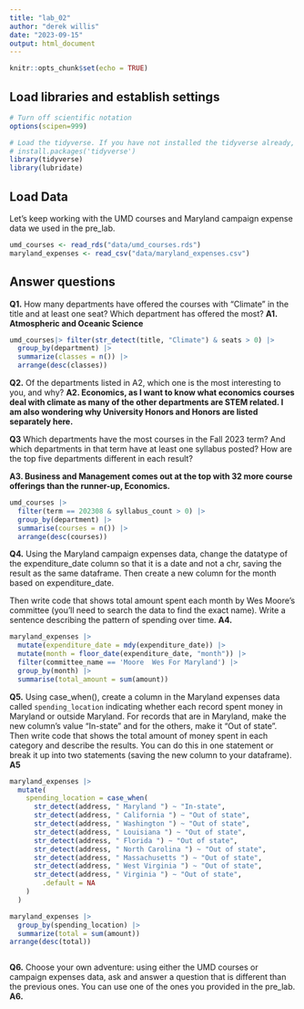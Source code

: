 ```yaml
---
title: "lab_02"
author: "derek willis"
date: "2023-09-15"
output: html_document
---
```


```r
knitr::opts_chunk$set(echo = TRUE)
```

## Load libraries and establish settings

```r
# Turn off scientific notation
options(scipen=999)

# Load the tidyverse. If you have not installed the tidyverse already, remove the # from the next line and run it first.  
# install.packages('tidyverse')
library(tidyverse)
library(lubridate)
```

## Load Data

Let's keep working with the UMD courses and Maryland campaign expense data we used in the pre_lab.

```r
umd_courses <- read_rds("data/umd_courses.rds")
maryland_expenses <- read_csv("data/maryland_expenses.csv")
```

## Answer questions

**Q1.** How many departments have offered the courses with "Climate" in the title and at least one seat? Which department has offered the most? **A1. Atmospheric and Oceanic Science**

```r
umd_courses|> filter(str_detect(title, "Climate") & seats > 0) |>
  group_by(department) |>
  summarize(classes = n()) |>
  arrange(desc(classes))
```

**Q2.** Of the departments listed in A2, which one is the most interesting to you, and why? **A2. Economics, as I want to know what economics courses deal with climate as many of the other departments are STEM related. I am also wondering why University Honors and Honors are listed separately here.**

**Q3** Which departments have the most courses in the Fall 2023 term? And which departments in that term have at least one syllabus posted? How are the top five departments different in each result?

**A3. Business and Management comes out at the top with 32 more course offerings than the runner-up, Economics.**

```r
umd_courses |> 
  filter(term == 202308 & syllabus_count > 0) |>
  group_by(department) |>
  summarise(courses = n()) |>
  arrange(desc(courses))

```

**Q4.** Using the Maryland campaign expenses data, change the datatype of the expenditure_date column so that it is a date and not a chr, saving the result as the same dataframe. Then create a new column for the month based on expenditure_date.

Then write code that shows total amount spent each month by Wes Moore's committee (you'll need to search the data to find the exact name). Write a sentence describing the pattern of spending over time. **A4.**

```r
maryland_expenses |>
  mutate(expenditure_date = mdy(expenditure_date)) |>
  mutate(month = floor_date(expenditure_date, "month")) |>
  filter(committee_name == 'Moore  Wes For Maryland') |>
  group_by(month) |>
  summarise(total_amount = sum(amount))
```

**Q5.** Using case_when(), create a column in the Maryland expenses data called `spending_location` indicating whether each record spent money in Maryland or outside Maryland. For records that are in Maryland, make the new column's value "In-state" and for the others, make it "Out of state". Then write code that shows the total amount of money spent in each category and describe the results. You can do this in one statement or break it up into two statements (saving the new column to your dataframe). **A5**

```r
maryland_expenses |> 
  mutate(
    spending_location = case_when(
      str_detect(address, " Maryland ") ~ "In-state",
      str_detect(address, " California ") ~ "Out of state",
      str_detect(address, " Washington ") ~ "Out of state",
      str_detect(address, " Louisiana ") ~ "Out of state",
      str_detect(address, " Florida ") ~ "Out of state",
      str_detect(address, " North Carolina ") ~ "Out of state",
      str_detect(address, " Massachusetts ") ~ "Out of state",
      str_detect(address, " West Virginia ") ~ "Out of state",
      str_detect(address, " Virginia ") ~ "Out of state",
        .default = NA
    )
  )

maryland_expenses |> 
  group_by(spending_location) |>
  summarize(total = sum(amount))
arrange(desc(total))
```

```{}
```

**Q6.** Choose your own adventure: using either the UMD courses or campaign expenses data, ask and answer a question that is different than the previous ones. You can use one of the ones you provided in the pre_lab. **A6.**

```r
```
